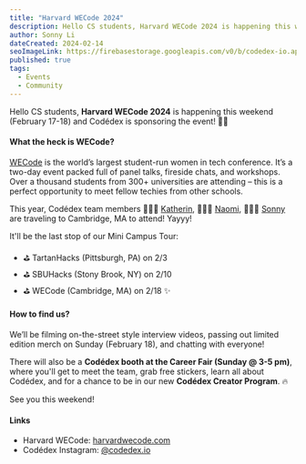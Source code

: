 ```yaml
---
title: "Harvard WECode 2024"
description: Hello CS students, Harvard WECode 2024 is happening this weekend (February 17-18) and Codédex is sponsoring the event! 🚌💨
author: Sonny Li
dateCreated: 2024-02-14
seoImageLink: https://firebasestorage.googleapis.com/v0/b/codedex-io.appspot.com/o/blogs%2Fwecode-2024%2Fbanner.gif?alt=media&token=ffd81969-d0a3-48b9-b6c3-b9f4dbe430aa
published: true
tags:
  - Events
  - Community
---
```


Hello CS students, **Harvard WECode 2024** is happening this weekend (February 17-18) and Codédex is sponsoring the event! 🚌💨

#### What the heck is WECode?

[WECode](https://www.harvardwecode.com) is the world’s largest student-run women in tech conference. It’s a two-day event packed full of panel talks, fireside chats, and workshops. Over a thousand students from 300+ universities are attending – this is a perfect opportunity to meet fellow techies from other schools.

This year, Codédex team members 👩🏻‍💻 [Katherin](https://www.linkedin.com/in/katherin-s-29970a124), 👩🏻‍💻 [Naomi](https://www.linkedin.com/in/naomixlee), 👨🏻‍💻 [Sonny](https://www.linkedin.com/in/sonnynomnom) are traveling to Cambridge, MA to attend! Yayyy!

It'll be the last stop of our Mini Campus Tour:

- ⛳️ TartanHacks (Pittsburgh, PA) on 2/3
- ⛳️ SBUHacks (Stony Brook, NY) on 2/10
- ⛳️ WECode (Cambridge, MA) on 2/18 ✨

#### How to find us?

We’ll be filming on-the-street style interview videos, passing out limited edition merch on Sunday (February 18), and chatting with everyone!

There will also be a **Codédex booth at the Career Fair (Sunday @ 3-5 pm)**, where you'll get to meet the team, grab free stickers, learn all about Codédex, and for a chance to be in our new **Codédex Creator Program**. 🔥

See you this weekend!

#### Links

- Harvard WECode: [harvardwecode.com](https://www.harvardwecode.com)
- Codédex Instagram: [@codedex.io](https://www.instagram.com/codedex.io)
